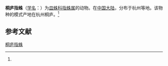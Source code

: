 {{Speciesbox
| name = 桐庐指蛛
| status = 
| status_system = 
| image = 
| genus = Bathyphantes
| species = tongluensis
| authority = (Chen et Song, 1988)<ref name='id13201'>{{cite web| url =http://www.bioinfo.cn/db05/BjdwSpecies.php?action=view&id=13201| title =桐庐指蛛| work =《中国动物物种编目数据库》| publisher =中国科学院微生物研究所| author =中国科学院动物研究所| accessdate =2009-04-28| deadurl =yes| archiveurl =https://web.archive.org/web/20160305002854/http://www.bioinfo.cn/db05/BjdwSpecies.php?action=view&id=13201| archivedate =2016-03-05}}</ref>
}}

'''桐庐指蛛'''（[[学名|学名]]：{{lang|la|''Bathyphantes tongluensis''}}）为[[皿蛛科|皿蛛科]][[指蛛属|指蛛属]]的动物。在[[中国大陆|中国大陆]]，分布于杭州等地。该物种的模式产地在杭州桐庐。<ref name='id13201'/>

== 参考文献 ==
{{reflist}}

{{Wikispecies|Bathyphantes tongluensis}}
{{Taxonbar|from=Q1963917}}

[[Category:指蛛属|桐庐指蛛]]


{{蜘蛛小作品}}
